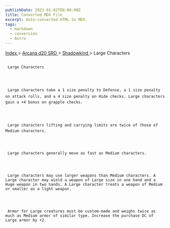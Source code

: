 ```yaml
---
publishDate: 2023-01-02T00:00:00Z
title: Converted MDX File
excerpt: Auto-converted HTML to MDX.
tags:
  - markdown
  - conversion
  - Astro
---
```







[
      Index
     ](-index)
     >
     [
      Arcana d20 SRD
     ](arcana-d20-srd-index)
     >
     [
      Shadowkind
     ](arcana-d20-srd-shadowkind-index)
     > Large Characters
    





## 
     Large Characters
    



     Large characters take a 1 size penalty to Defense, a 1 size penalty on attack rolls, and a 4 size penalty on Hide checks. Large characters gain a +4 bonus on grapple checks.
    



     Large characters lifting and carrying limits are twice of those of Medium characters.
    



     Large characters generally move as fast as Medium characters.
    



     Large characters may use larger weapons than Medium characters. A Large character may wield a weapon of Large size in one hand and a Huge weapon in two hands. A Large character treats a weapon of Medium or smaller as a light weapon.
    



     Armor for Large creatures must be custom-made and weighs twice as much as Medium armor of similar type. Increase the purchase DC of Large armor by +2.
    




